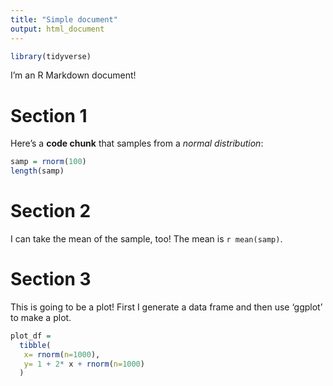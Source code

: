 ```yaml
---
title: "Simple document"
output: html_document
---
```


```r
library(tidyverse)
```



I'm an R Markdown document! 

# Section 1

Here's a **code chunk** that samples from 
a _normal distribution_:

```r
samp = rnorm(100)
length(samp)
```

# Section 2

I can take the mean of the sample, too!
The mean is `r mean(samp)`.

# Section 3

This is going to be a plot! First I generate a data frame and then use 'ggplot' to make a plot.

```r
plot_df =
  tibble(
   x= rnorm(n=1000),
   y= 1 + 2* x + rnorm(n=1000)
  )


```

